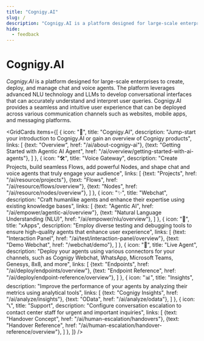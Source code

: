 ```yaml
---
title: "Cognigy.AI"
slug: /
description: "Cognigy.AI is a platform designed for large-scale enterprises to create, deploy, and manage chat and voice agents. The platform leverages advanced NLU technology and LLMs to develop conversational interfaces that can accurately understand and interpret user queries."
hide:
  - feedback
---
```



# Cognigy.AI

_Cognigy.AI_ is a platform designed for large-scale enterprises to create, deploy, and manage chat and voice agents.
The platform leverages advanced NLU technology and LLMs to develop conversational interfaces that can accurately understand and interpret user queries. 
Cognigy.AI provides a seamless and intuitive user experience that can be deployed across various communication channels such as websites, mobile apps, and messaging platforms.

<GridCards items={[
  {
    icon: "👋",
    title: "Cognigy.AI",
    description: "Jump-start your introduction to Cognigy.AI or gain an overview of Cognigy products",
    links: [
      {text: "Overview", href: "/ai/about-cognigy-ai"},
      {text: "Getting Started with Agentic AI Agent", href: "/ai/overview/getting-started-with-ai-agents"},
    ]
  },
  {
    icon: "🛠️",
    title: "Voice Gateway",
    description: "Create Projects, build seamless Flows, add powerful Nodes, and shape chat and voice agents that truly engage your audience",
    links: [
      {text: "Projects", href: "/ai/resource/projects"},
      {text: "Flows", href: "/ai/resource/flows/overview"},
      {text: "Nodes", href: "/ai/resource/nodes/overview"},
    ]
  },
  {
    icon: "✨",
    title: "Webchat",
    description: "Craft humanlike agents and enhance their expertise using existing knowledge bases",
    links: [
      {text: "Agentic AI", href: "/ai/empower/agentic-ai/overview"},
      {text: "Natural Language Understanding (NLU)", href: "/ai/empower/nlu/overview"},
    ]
  },
  {
    icon: "🧪",
    title: "xApps",
    description: "Employ diverse testing and debugging tools to ensure high-quality agents that enhance user experience",
    links: [
      {text: "Interaction Panel", href: "/ai/test/interaction-panel/overview"},
      {text: "Demo Webchat", href: "/webchat/demo"},
    ]
  },
  {
    icon: "🚀",
    title: "Live Agent",
    description: "Deploy your agents using various connectors for your channels, such as Cognigy Webchat, WhatsApp, Microsoft Teams, Genesys, 8x8, and more",
    links: [
      {text: "Endpoints", href: "/ai/deploy/endpoints/overview"},
      {text: "Endpoint Reference", href: "/ai/deploy/endpoint-reference/overview"},
    ]
  },
  {
    icon: "📊",
    title: "Insights",
    description: "Improve the performance of your agents by analyzing their metrics using analytical tools",
    links: [
      {text: "Cognigy Insights", href: "/ai/analyze/insights"},
      {text: "OData", href: "/ai/analyze/odata"},
    ]
  },
  {
    icon: "📞",
    title: "Support",
    description: "Configure conversation escalation to contact center staff for urgent and important inquiries",
    links: [
      {text: "Handover Concept", href: "/ai/human-escalation/handovers"},
      {text: "Handover Reference", href: "/ai/human-escalation/handover-reference/overview"},
    ]
  },
]} /> 